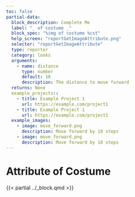 ```yaml
---
toc: false
partial-data:
  block_description: Complete Me
  label: "_ of costume _"
  block_spec: "%img of costume %cst"
  help_screen: "reportGetImageAttribute.png"
  selector: "reportGetImageAttribute"
  type: reporter
  category: looks
  arguments:
    - name: distance
      type: number
      default: 10
      description: The distance to move forward
  returns: None
  example_projects::
    - title: Example Project 1
      url: https://example.com/project1
    - title: Example Project 1
      url: https://example.com/project1
  example_images:
    - image: move_forward.png
      description: Move forward by 10 steps
    - image: move_forward.png
      description: Move forward by 10 steps
---
```


# Attribute of Costume {.unnumbered}

{{< partial ../_block.qmd >}}
